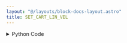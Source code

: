 ```yaml
---
layout: "@/layouts/block-docs-layout.astro"
title: SET_CART_LIN_VEL
---
```



<PythonDocsDisplay docstring={docstring} />

<details>
<summary>Python Code</summary>
```python
from flojoy import flojoy, TextBlob
from PYTHON.utils.mecademic_state.mecademic_state import query_for_handle


@flojoy(deps={"mecademicpy": "1.4.0"})
def SET_CART_LIN_VEL(ip_address: TextBlob, v: float) -> TextBlob:
    """
    The SET_CART_LIN_VEL node sets the robot arm's linear velocity in Cartesian coordinates.

    Inputs
    ------
    ip_address: TextBlob
        The IP address of the robot arm.

    Parameters
    ------
    v : float
        The velocity to be set.

    Returns
    -------
    ip_address
        The IP address of the robot arm.
    """

    robot = query_for_handle(ip_address)
    robot.SetCartLinVel(v)
    return ip_address

```
[Find this Flojoy Block on GitHub](https://github.com/flojoy-ai/blocks/blob/main/blocks/IO/ROBOTICS/ARMS/MECADEMIC/SET_CART_LIN_VEL/SET_CART_LIN_VEL.py)
</details>

## Example

<AppDisplay app={app} blockName="SET_CART_LIN_VEL" client:visible />

In this example, the `SET_CART_LIN_VEL` node sets the linear velocity of the robot arm in Cartesian coordinates.

The node takes in a single parameter, v, which is the velocity to be set for the robot arm's movements.

After setting the velocity, the node doesn't wait for any specific state, meaning it's often used in conjunction with other movement nodes to control the speed of those movements.

The `SET_CART_LIN_VEL` node is useful in workflows where you need to control the speed of the robot arm's linear movements, such as when you're trying to synchronize the robot arm with another moving object.

